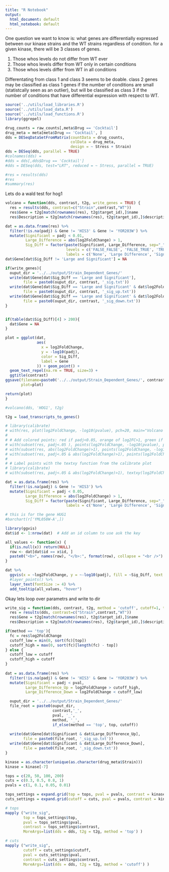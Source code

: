 ```yaml
---
title: "R Notebook"
output:
  html_document: default
  html_notebook: default
---
```


One question we want to know is: what genes are differentially expressed between our kinase strains and the WT strains regardless of condition. for a given kinase, there will be 3 classes of genes. 

1. Those whos levels do not differ from WT ever
2. Those whos levels differ from WT only in certain conditions
3. Those whos levels differ from WT in all conditions

Differentating from class 1 and class 3 seems to be doable. class 2 genes may be classified as class 1 genes if the number of conditions are small (statistcally seen as an outlier), but will be classified as class 3 if the number of conditions that have differential expression with respect to WT.

```r
source('../utils/load_libraries.R')
source('../utils/load_data.R')
source('../utils/load_functions.R')
library(ggrepel)
```

```r


drug_counts = raw_counts[,meta$Drug == 'Cocktail']
drug_meta = meta[meta$Drug == 'Cocktail', ]
dds = DESeqDataSetFromMatrix(countData = drug_counts, 
                             colData = drug_meta, 
                             design = ~ Stress + Strain)
dds = DESeq(dds, parallel = TRUE)
#colnames(dds) = 
#dds = dds[,dds$Drug == 'Cocktail']
#dds = DESeq(dds, test="LRT", reduced = ~ Stress, parallel = TRUE)

#res = results(dds)
#res
#summary(res)


```
Lets do a wald test for hog1
```r
volcano = function(dds, contrast, t2g, write_genes = TRUE) {
  res = results(dds, contrast=c("Strain",contrast,"WT"))
  res$Gene = t2g[match(rownames(res), t2g$target_id),]$name
  res$Description = t2g[match(rownames(res), t2g$target_id),]$description

dat = as.data.frame(res) %>% 
  filter(!is.na(padj) & Gene != 'HIS3' & Gene != 'YOR203W') %>% 
  mutate(Significant = padj < 0.01, 
         Large_Difference = abs(log2FoldChange) > 1, 
         Sig_Diff = factor(paste(Significant, Large_Difference, sep="_"),
                           levels = c('FALSE_FALSE', 'FALSE_TRUE', 'TRUE_FALSE', 'TRUE_TRUE'),
                           labels = c('None', 'Large Difference', 'Significant', 'Large and Significant')))
dat$Gene[dat$Sig_Diff != 'Large and Significant'] = NA

if(write_genes){
  ouput_dir = '../../output/Strain_Dependent_Genes/'
  write(dat$Gene[dat$Sig_Diff == 'Large and Significant'], 
        file = paste0(ouput_dir, contrast, '_sig.txt'))
  write(dat$Gene[dat$Sig_Diff == 'Large and Significant' & dat$log2FoldChange > 0],
        file = paste0(ouput_dir, contrast, '_sig_up.txt'))
  write(dat$Gene[dat$Sig_Diff == 'Large and Significant' & dat$log2FoldChange < 0],
        file = paste0(ouput_dir, contrast, '_sig_down.txt'))
}


if(table(dat$Sig_Diff)[4] > 200){
  dat$Gene = NA
}

plot = ggplot(dat,
              aes(
                x = log2FoldChange,
                y = -log10(padj),
                color = Sig_Diff,
                label = Gene
              )) + geom_point() +
  geom_text_repel(na.rm = TRUE, size=3) + 
  ggtitle(contrast)
ggsave(filename=paste0('../../output/Strain_Dependent_Genes/', contrast, '.pdf'),
       plot=plot)

return(plot)
}

#volcano(dds, 'HOG1', t2g)
```

```r
t2g = load_transcripts_to_genes()

```

```r
# library(calibrate)
# with(res, plot(log2FoldChange, -log10(pvalue), pch=20, main="Volcano plot", xlim=c(-1,2.5), ylim = c(0,40)))
# 
# # Add colored points: red if padj<0.05, orange of log2FC>1, green if both)
# with(subset(res, padj<.05 ), points(log2FoldChange, -log10(pvalue), pch=20, col="red"))
# with(subset(res, abs(log2FoldChange)>1), points(log2FoldChange, -log10(pvalue), pch=20, col="orange"))
# with(subset(res, padj<.05 & abs(log2FoldChange)>1), points(log2FoldChange, -log10(pvalue), pch=20, col="green"))
# 
# # Label points with the textxy function from the calibrate plot
# library(calibrate)
# with(subset(res, padj<.05 & abs(log2FoldChange)>1), textxy(log2FoldChange, -log10(pvalue), labs=Gene, cex=.8))

dat = as.data.frame(res) %>% 
  filter(!is.na(padj) & Gene != 'HIS3') %>% 
  mutate(Significant = padj < 0.05, 
         Large_Difference = abs(log2FoldChange) > 1, 
         Sig_Diff = factor(paste(Significant, Large_Difference, sep="_"), 
                           labels = c('None', 'Large Difference', 'Significant', 'Large and Significant')))

```


```r
# this is for the gene HUG1
#barchart(r['YML058W-A',])
```

```r
library(ggvis)
dat$id <- 1:nrow(dat)  # Add an id column to use ask the key

all_values <- function(x) {
  if(is.null(x)) return(NULL)
  row <- dat[dat$id == x$id, ]
  paste0("<b>", names(row), "</b>:", format(row), collapse = "<br />")
}

dat %>% 
  ggvis(x = ~log2FoldChange, y = ~-log10(padj), fill = ~Sig_Diff, text := ~Gene, key := ~id) %>%
  #layer_points() %>%
  layer_text(fontSize := 4) %>%
  add_tooltip(all_values, "hover")

```


Okay lets loop over parametrs and write to dir

```r
write_sig = function(dds, contrast, t2g, method = 'cutoff', cutoff=1, top = 100, pval = 0.01) {
  res = results(dds, contrast=c("Strain",contrast,"WT"))
  res$Gene = t2g[match(rownames(res), t2g$target_id),]$name
  res$Description = t2g[match(rownames(res), t2g$target_id),]$description

if(method == 'top'){
  fc = res$log2FoldChange
  cutoff_low = min(0, sort(fc)[top])
  cutoff_high = max(0, sort(fc)[length(fc) - top])
} else {
  cutoff_low = cutoff
  cutoff_high = cutoff
}
  
dat = as.data.frame(res) %>% 
  filter(!is.na(padj) & Gene != 'HIS3' & Gene != 'YOR203W') %>% 
  mutate(Significant = padj < pval, 
         Large_Difference_Up = log2FoldChange > cutoff_high,
         Large_Difference_Down = log2FoldChange < cutoff_low)

  ouput_dir = '../../output/Strain_Dependent_Genes/'
  file_root = paste0(ouput_dir, 
                     contrast,'_', 
                     pval, '_', 
                     method, '_', 
                     if_else(method == 'top', top, cutoff))
  
  write(dat$Gene[dat$Significant & dat$Large_Difference_Up],
        file = paste0(file_root, '_sig_up.txt'))
  write(dat$Gene[dat$Significant & dat$Large_Difference_Down],
        file = paste0(file_root, '_sig_down.txt'))
}

kinase = as.character(unique(as.character(drug_meta$Strain)))
kinase = kinase[-7]

tops = c(20, 50, 100, 200)
cuts = c(0.3, 0.5, 0.8, 1)
pvals = c(1, 0.1, 0.05, 0.01)

tops_settings = expand.grid(top = tops, pval = pvals, contrast = kinase)
cuts_settings = expand.grid(cutoff = cuts, pval = pvals, contrast = kinase)

# tops
mapply ("write_sig", 
        top = tops_settings$top, 
        pval = tops_settings$pval, 
        contrast = tops_settings$contrast,
        MoreArgs=list(dds = dds, t2g = t2g, method = 'top') )

# cuts
mapply ("write_sig", 
        cutoff = cuts_settings$cutoff, 
        pval = cuts_settings$pval, 
        contrast = cuts_settings$contrast,
        MoreArgs=list(dds = dds, t2g = t2g, method = 'cutoff') )


```